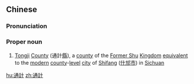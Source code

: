 {{also|通计}}
==Chinese==
{{zh-forms|s=通计}}
{{wikipedia|Shifang}}
===Pronunciation===
{{zh-pron
|m=	Tōngjì
|cat=pn
}}
===Proper noun===
{{zh-proper noun}}

# {{lb|zh|historical|_|geography}} [[Tongji]] [[county|County]] (通計[[縣]]), a [[county]] of the [[Former Shu]] [[kingdom|Kingdom]] [[equivalent]] to the [[modern]] [[county]]-[[level]] [[city]] of [[Shifang]] ([[什邡]][[市]]) in [[Sichuan]]

[[hu:通計]]
[[zh:通計]]